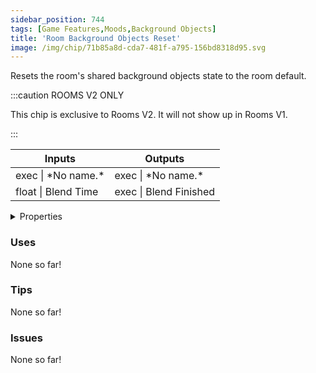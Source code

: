 ```yaml
---
sidebar_position: 744
tags: [Game Features,Moods,Background Objects]
title: 'Room Background Objects Reset'
image: /img/chip/71b85a8d-cda7-481f-a795-156bd8318d95.svg
---
```


Resets the room's shared background objects state to the room default.

:::caution ROOMS V2 ONLY

This chip is exclusive to Rooms V2. It will not show up in Rooms V1.

:::


<IChip uuid="71b85a8d-cda7-481f-a795-156bd8318d95"/>

<table><thead><tr><th>Inputs</th><th>Outputs</th></tr></thead><tbody><tr><td>exec | *No name.*</td><td>exec | *No name.*</td></tr><tr><td>float | Blend Time</td><td>exec | Blend Finished</td></tr></tbody></table>

<details>
  <summary>Properties</summary>
  <div>
    <div>
    <table>
      <tbody>
        <tr>
          <td>Is beta required?</td>
          <td>No</td>
        </tr>
        <tr>
          <td>Is chip a trolling risk?</td>
          <td>No</td>
        </tr>
        <tr>
          <td>Is chip a role assignment risk?</td>
          <td>No</td>
        </tr>
        <tr>
          <td>Chip UUID</td>
          <td>71b85a8d-cda7-481f-a795-156bd8318d95</td>
        </tr>
        <tr>
          <td>Room availability</td>
          <td>Rooms V2 only</td>
        </tr>
      </tbody>
    </table>
    </div>
  </div>
</details>

### Uses

None so far!

### Tips

None so far!

### Issues

None so far!